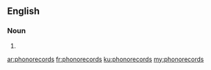==English==

===Noun===
{{head|en}}

# {{plural of|phonorecord}}

[[ar:phonorecords]]
[[fr:phonorecords]]
[[ku:phonorecords]]
[[my:phonorecords]]